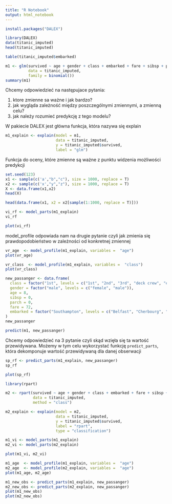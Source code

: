```yaml
---
title: "R Notebook"
output: html_notebook
---
```


```r
install.packages("DALEX")
```

```r
library(DALEX)
data(titanic_imputed)
head(titanic_imputed)
```

```r
table(titanic_imputed$embarked)
```

```r
m1 <- glm(survived ~ age + gender + class + embarked + fare + sibsp + parch, 
          data = titanic_imputed,
          family = binomial())
summary(m1)
```

Chcemy odpowiedzieć na następujace pytania:

1. ktore zmienne sa ważne i jak bardzo?
2. jak wygląda zależność między poszczególnymi zmiennymi, a zmienną celu? 
3. jak należy rozumieć predykcję z tego modelu? 


W pakiecie DALEX jest główna funkcja, która nazywa się explain


```r
m1_explain <- explain(model = m1, 
                      data = titanic_imputed,
                      y = titanic_imputed$survived, 
                      label = "glm")
```

Funkcja do oceny, które zmienne są ważne z punktu widzenia możliwości predykcji

```r
set.seed(123)
x1 <- sample(c('a',"b","c"), size = 1000, replace = T)
x2 <- sample(c('x',"y","z"), size = 1000, replace = T)
X <- data.frame(x1,x2)
head(X)

head(data.frame(x1, x2 = x2[sample(1:1000, replace = T)]))
```

```r
vi_rf <- model_parts(m1_explain)
vi_rf
```



```r
plot(vi_rf)
```

model_profile odpowiada nam na drugie pytanie czyli jak zmienia się prawdopodobieństwo w zależności od konkretnej zmiennej

```r
vr_age  <- model_profile(m1_explain, variables =  "age")
plot(vr_age)
```

```r
vr_class  <- model_profile(m1_explain, variables =  "class")
plot(vr_class)
```


```r
new_passanger <- data.frame(
  class = factor("1st", levels = c("1st", "2nd", "3rd", "deck crew", "engineering crew", "restaurant staff", "victualling crew")),
  gender = factor("male", levels = c("female", "male")),
  age = 8,
  sibsp = 0,
  parch = 0,
  fare = 72,
  embarked = factor("Southampton", levels = c("Belfast", "Cherbourg", "Queenstown", "Southampton"))
)
new_passanger
```

```r
predict(m1, new_passanger)
```

Chcemy odpowiedzieć na 3 pytanie czyli skąd wzięła się ta wartość przewidywana. Możemy w tym celu wykorzystać funkcję `predict_parts`, która dekomponuje wartość przewidywaną dla danej obserwacji

```r
sp_rf <- predict_parts(m1_explain, new_passanger)
sp_rf
```

```r
plot(sp_rf)
```


```r
library(rpart)

m2 <- rpart(survived ~ age + gender + class + embarked + fare + sibsp + parch, 
            data = titanic_imputed, 
            method = "class")

m2_explain <- explain(model = m2, 
                      data = titanic_imputed,
                      y = titanic_imputed$survived, 
                      label = "rpart",
                      type = "classification")

m1_vi <- model_parts(m1_explain)
m2_vi <- model_parts(m2_explain)

plot(m1_vi, m2_vi)
```

```r
m1_age  <- model_profile(m1_explain, variables =  "age")
m2_age  <- model_profile(m2_explain, variables =  "age")
plot(m1_age, m2_age)
```

```r
m1_new_obs <- predict_parts(m1_explain, new_passanger)
m2_new_obs <- predict_parts(m2_explain, new_passanger)
plot(m1_new_obs)
plot(m2_new_obs)
```


